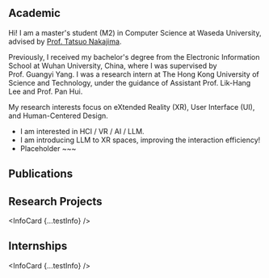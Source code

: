 
## Academic

Hi! I am a master's student (M2) in Computer Science at Waseda University, advised by [Prof. Tatsuo Nakajima](https://scholar.google.co.jp/citations?user=hVxdgeYAAAAJ&hl=ja).

Previously, I received my bachelor's degree from the Electronic Information School at Wuhan University, China, where I was supervised by Prof. Guangyi Yang. I was a research intern at The Hong Kong University of Science and Technology, under the guidance of Assistant Prof. Lik-Hang Lee and Prof. Pan Hui.

My research interests focus on eXtended Reality (XR), User Interface (UI), and Human-Centered Design.

- I am interested in HCI / VR / AI / LLM.
- I am introducing LLM to XR spaces, improving the interaction efficiency!
- Placeholder ~~~

## Publications

<CardList>
  <PubCard {...testProps} />
  <PubCard {...testProps} />
</CardList>

## Research Projects

<InfoCard {...testInfo} />

## Internships

<InfoCard {...testInfo} />
